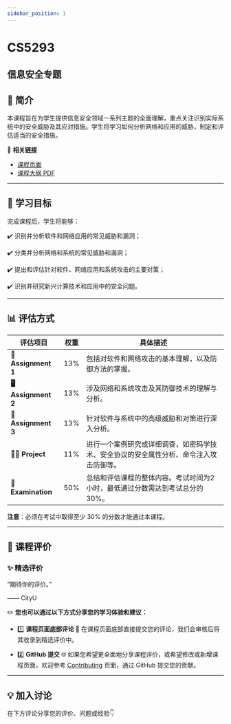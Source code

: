 ```yaml
---
sidebar_position: 1
---
```


# CS5293
## 信息安全专题

## **📘 简介**
本课程旨在为学生提供信息安全领域一系列主题的全面理解，重点关注识别实际系统中的安全威胁及其应对措施。学生将学习如何分析网络和应用的威胁，制定和评估适当的安全措施。

🔗 **相关链接**
- [课程页面](https://www.cityu.edu.hk/catalogue/pg/202526/course/CS5293.htm)
- [课程大纲 PDF](https://www.cityu.edu.hk/catalogue/pg/202526/course/CS5293.pdf)

---

## **🎯 学习目标**

完成课程后，学生将能够：

✔️ 识别并分析软件和网络应用的常见威胁和漏洞；

✔️ 分类并分析网络和系统的常见威胁和漏洞；

✔️ 提出和评估针对软件、网络应用和系统攻击的主要对策；

✔️ 识别并研究新兴计算技术和应用中的安全问题。

---

## **📊 评估方式**

| **评估项目**          | **权重** | **具体描述**                                                                                       |
|----------------------|---------|---------------------------------------------------------------------------------------------------|
| **📝 Assignment 1**   | 13%     | 包括对软件和网络攻击的基本理解，以及防御方法的掌握。                                                   |
| **🖥️ Assignment 2**   | 13%     | 涉及网络和系统攻击及其防御技术的理解与分析。                                                          |
| **📄 Assignment 3**   | 13%     | 针对软件与系统中的高级威胁和对策进行深入分析。                                                         |
| **🧑‍💻 Project**       | 11%     | 进行一个案例研究或详细调查，如密码学技术、安全协议的安全属性分析、命令注入攻击防御等。                  |
| **📝 Examination**    | 50%     | 总结和评估课程的整体内容。考试时间为2小时，最低通过分数需达到考试总分的30%。                                |

**注意**：必须在考试中取得至少 30% 的分数才能通过本课程。

---

## **💬 课程评价**

### ✨ **精选评价**
<div className={commentStyles.commentBox}>
    <p className={commentStyles.commentText}>
        “期待你的评价。”
    </p>
    <p className={commentStyles.commentAuthor}>—— CityU</p>
</div>

✏️ **您也可以通过以下方式分享您的学习体验和建议：**

- 1️⃣ **课程页面底部评论**
💬 在课程页面底部直接提交您的评论，我们会审核后将其收录到精选评价中。

- 2️⃣ **GitHub 提交**
🌐 如果您希望更全面地分享课程评价，或希望修改或新增课程页面，欢迎参考 [Contributing](/contributing) 页面，通过 GitHub 提交您的贡献。




---

## **💡 加入讨论**

在下方评论分享您的评价、问题或经验👇
<Utterances />